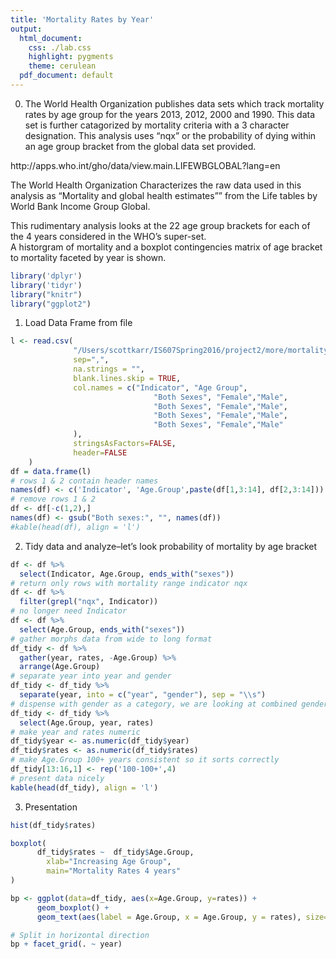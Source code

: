 ```yaml
---
title: 'Mortality Rates by Year'
output:
  html_document:
    css: ./lab.css
    highlight: pygments
    theme: cerulean
  pdf_document: default
---
```

0.  The World Health Organization publishes data sets which track mortality rates by age group for the years 2013, 2012, 
2000 and 1990.  This data set is further catagorized by mortality criteria with a 3 character designation.  This analysis
uses "nqx" or the probability of dying within an age group bracket from the global data set provided. 

  http://apps.who.int/gho/data/view.main.LIFEWBGLOBAL?lang=en
  
The World Health Organization Characterizes the raw data used in this analysis as "Mortality and global health estimates""
from the Life tables by World Bank Income Group Global.

This rudimentary analysis looks at the 22 age group brackets for each of the 4 years considered in the WHO's super-set.  
A historgram of mortality and a boxplot contingencies matrix of age bracket to mortality faceted by year is shown.


```r
library('dplyr')
library('tidyr')
library("knitr")
library("ggplot2")
```

1. Load Data Frame from file
```r
l <- read.csv(
              "/Users/scottkarr/IS607Spring2016/project2/more/mortality.csv",
              sep=",",
              na.strings = "",
              blank.lines.skip = TRUE,
              col.names = c("Indicator", "Age Group", 
                                "Both Sexes", "Female","Male",
                                "Both Sexes", "Female","Male",
                                "Both Sexes", "Female","Male",
                                "Both Sexes", "Female","Male"
              ),
              stringsAsFactors=FALSE, 
              header=FALSE
    )
df = data.frame(l)
# rows 1 & 2 contain header names
names(df) <- c('Indicator', 'Age.Group',paste(df[1,3:14], df[2,3:14]))
# remove rows 1 & 2
df <- df[-c(1,2),]
names(df) <- gsub("Both sexes:", "", names(df))
#kable(head(df), align = 'l')
```

2.  Tidy data and analyze--let's look probability of mortality by age bracket
```r
df <- df %>% 
  select(Indicator, Age.Group, ends_with("sexes"))
# return only rows with mortality range indicator nqx
df <- df %>%  
  filter(grepl("nqx", Indicator))
# no longer need Indicator
df <- df %>% 
  select(Age.Group, ends_with("sexes"))
# gather morphs data from wide to long format
df_tidy <- df %>% 
  gather(year, rates, -Age.Group) %>%
  arrange(Age.Group)
# separate year into year and gender 
df_tidy <- df_tidy %>%
  separate(year, into = c("year", "gender"), sep = "\\s") 
# dispense with gender as a category, we are looking at combined gender mortality
df_tidy <- df_tidy %>% 
  select(Age.Group, year, rates)
# make year and rates numeric
df_tidy$year <- as.numeric(df_tidy$year)
df_tidy$rates <- as.numeric(df_tidy$rates)
# make Age.Group 100+ years consistent so it sorts correctly
df_tidy[13:16,1] <- rep('100-100+',4)
# present data nicely
kable(head(df_tidy), align = 'l')
```

3.  Presentation
```r
hist(df_tidy$rates)

boxplot(
      df_tidy$rates ~  df_tidy$Age.Group,
        xlab="Increasing Age Group",
        main="Mortality Rates 4 years"
)

bp <- ggplot(data=df_tidy, aes(x=Age.Group, y=rates)) +
      geom_boxplot() +
      geom_text(aes(label = Age.Group, x = Age.Group, y = rates), size=.1, vjust=1, hjust=0.5)

# Split in horizontal direction
bp + facet_grid(. ~ year)
```
